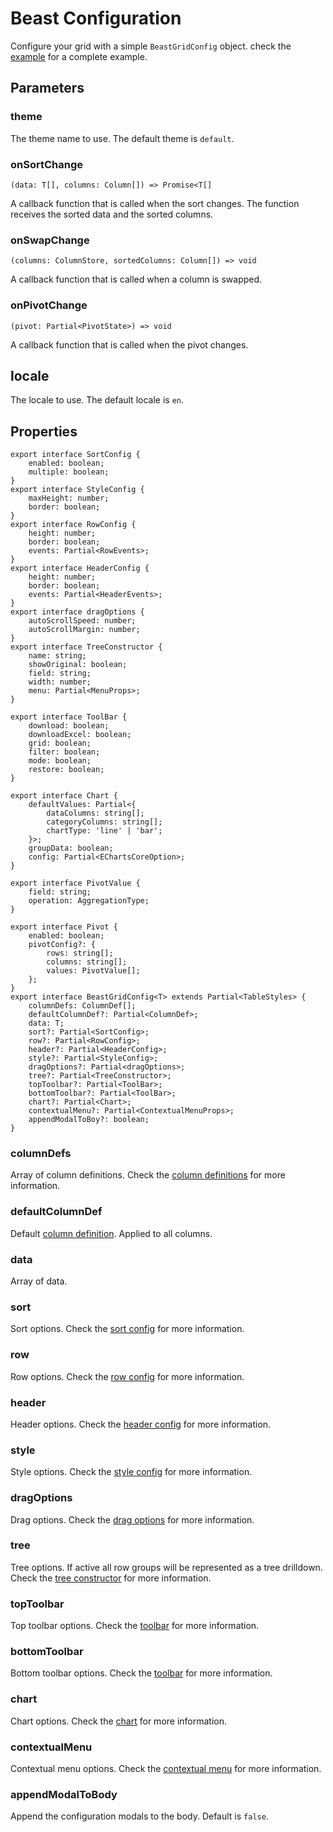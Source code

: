 # Beast Configuration

Configure your grid with a simple `BeastGridConfig` object. check the [example](example/basic) for a complete example.


## Parameters

### theme

The theme name to use. The default theme is `default`.

### onSortChange
`(data: T[], columns: Column[]) => Promise<T[]`

A callback function that is called when the sort changes.
The function receives the sorted data and the sorted columns.

### onSwapChange
`(columns: ColumnStore, sortedColumns: Column[]) => void`

A callback function that is called when a column is swapped.

### onPivotChange
`(pivot: Partial<PivotState>) => void`

A callback function that is called when the pivot changes.

## locale

The locale to use. The default locale is `en`.

## Properties

```tsx
export interface SortConfig {
    enabled: boolean;
    multiple: boolean;
}
export interface StyleConfig {
    maxHeight: number;
    border: boolean;
}
export interface RowConfig {
    height: number;
    border: boolean;
    events: Partial<RowEvents>;
}
export interface HeaderConfig {
    height: number;
    border: boolean;
    events: Partial<HeaderEvents>;
}
export interface dragOptions {
    autoScrollSpeed: number;
    autoScrollMargin: number;
}
export interface TreeConstructor {
    name: string;
    showOriginal: boolean;
    field: string;
    width: number;
    menu: Partial<MenuProps>;
}

export interface ToolBar {
    download: boolean;
    downloadExcel: boolean;
    grid: boolean;
    filter: boolean;
    mode: boolean;
    restore: boolean;
}

export interface Chart {
    defaultValues: Partial<{
        dataColumns: string[];
        categoryColumns: string[];
        chartType: 'line' | 'bar';
    }>;
    groupData: boolean;
    config: Partial<EChartsCoreOption>;
}

export interface PivotValue {
    field: string;
    operation: AggregationType;
}

export interface Pivot {
    enabled: boolean;
    pivotConfig?: {
        rows: string[];
        columns: string[];
        values: PivotValue[];
    };
}
export interface BeastGridConfig<T> extends Partial<TableStyles> {
    columnDefs: ColumnDef[];
    defaultColumnDef?: Partial<ColumnDef>;
    data: T;
    sort?: Partial<SortConfig>;
    row?: Partial<RowConfig>;
    header?: Partial<HeaderConfig>;
    style?: Partial<StyleConfig>;
    dragOptions?: Partial<dragOptions>;
    tree?: Partial<TreeConstructor>;
    topToolbar?: Partial<ToolBar>;
    bottomToolbar?: Partial<ToolBar>;
    chart?: Partial<Chart>;
    contextualMenu?: Partial<ContextualMenuProps>;
    appendModalToBoy?: boolean;
}
```

### columnDefs

Array of column definitions. Check the [column definitions](columns/definitions) for more information.

### defaultColumnDef

Default [column definition](#columnDefs). Applied to all columns.

### data

Array of data.

### sort

Sort options. Check the [sort config](sort) for more information.

### row

Row options. Check the [row config](row) for more information.

### header

Header options. Check the [header config](header) for more information.

### style

Style options. Check the [style config](style) for more information.

### dragOptions

Drag options. Check the [drag options](drag) for more information.

### tree

Tree options. If active all row groups will be represented as a tree drilldown. Check the [tree constructor](tree) for more information.

### topToolbar

Top toolbar options. Check the [toolbar](toolbar) for more information.

### bottomToolbar

Bottom toolbar options. Check the [toolbar](toolbar) for more information.

### chart

Chart options. Check the [chart](chart) for more information.

### contextualMenu

Contextual menu options. Check the [contextual menu](contextual-menu) for more information.

### appendModalToBody

Append the configuration modals to the body. Default is `false`.
